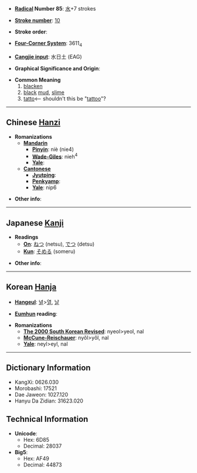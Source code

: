 * '''[[Wiktionary:Chinese radical index| Radical]] Number 85''': [[Wiktionary:Chinese radical index 水|水]]+7 strokes

* '''[[Wiktionary:Chinese total strokes index|Stroke number]]''': [[Wiktionary:Chinese total strokes index 10|10]]

* '''Stroke order''': 

* '''[[Wiktionary:Chinese four corner index|Four-Corner System]]''': 3611<sub>4</sub>

* '''[[Wiktionary:Chinese Cangjie index|Cangjie input]]''': 水日土 (EAG)

* '''Graphical Significance and Origin''': 

* '''Common Meaning'''
*#[[blacken]]
*# [[black]] [[mud]], [[slime]]
*# [[tatto]]<-- shouldn't this be "[[tattoo]]"?

----

== Chinese [[Hanzi]] ==

* '''Romanizations'''
** '''[[Mandarin]]'''
*** '''[[Pinyin]]''': niè (nie4)
*** '''[[Wade-Giles]]''': nieh<sup>4</sup>
*** '''[[Yale]]''': 
** '''[[Cantonese]]'''
*** '''[[Jyutping]]''':
*** '''[[Penkyamp]]''': 
*** '''[[Yale]]''': nip6

* '''Other info''': 

----

== Japanese [[Kanji]] ==

* '''Readings'''
** '''[[On]]''': [[ねつ]] (netsu), [[でつ]] (detsu)
** '''[[Kun]]''': [[そめる]] (someru)

* '''Other info''':  

----

== Korean [[Hanja]] ==

* '''[[Hangeul]]''': [[녈]]>[[열]], [[날]]

* '''[[Eumhun]] reading''': 

* '''Romanizations'''
** '''[[The 2000 South Korean Revised Romanization|The 2000 South Korean Revised]]''': nyeol>yeol, nal
** '''[[McCune-Reischauer]]''': nyŏl>yŏl, nal
** '''[[Yale]]''': neyl>eyl, nal

----

== Dictionary Information ==

* KangXi: 0626.030
* Morobashi: 17521
* Dae Jaweon: 1027.120
* Hanyu Da Zidian: 31623.020

== Technical Information ==

* '''Unicode''':
** Hex: 6D85
** Decimal: 28037
* '''Big5''':
** Hex: AF49
** Decimal: 44873